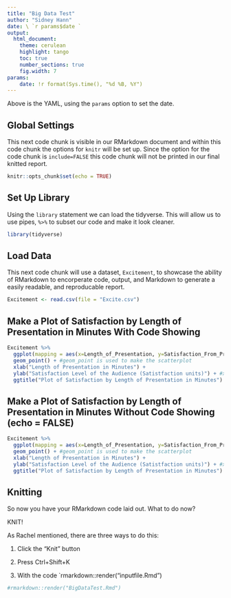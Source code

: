```yaml
---
title: "Big Data Test"
author: "Sidney Hann"
date: \ `r params$date ` 
output:
  html_document:
    theme: cerulean
    highlight: tango
    toc: true
    number_sections: true
    fig.width: 7
params:
    date: !r format(Sys.time(), "%d %B, %Y")
---
```


Above is the YAML, using the `params` option to set the date.

## Global Settings

This next code chunk is visible in our RMarkdown document and within this code chunk the options for `knitr` will be set up. Since the option for the code chunk is `include=FALSE` this code chunk will not be printed in our final knitted report.

```r
knitr::opts_chunk$set(echo = TRUE)
```

## Set Up Library

Using the `library` statement we can load the tidyverse. This will allow us to use pipes, `%>%` to subset our code and make it look cleaner. 

```r
library(tidyverse)
```

## Load Data

This next code chunk will use a dataset, `Excitement`, to showcase the ability of RMarkdown to encorperate code, output, and Markdown to generate a easily readable, and reproducable report.

```r
Excitement <- read.csv(file = "Excite.csv")
```

## Make a Plot of Satisfaction by Length of Presentation in Minutes With Code Showing

```r
Excitement %>% 
  ggplot(mapping = aes(x=Length_of_Presentation, y=Satisfaction_From_Presentation)) + #our aes statement will tell R which variables we would like on each axis
  geom_point() + #geom_point is used to make the scatterplot
  xlab("Length of Presentation in Minutes") +
  ylab("Satisfaction Level of the Audience (Satistfaction units)") + #xlab and ylab are used to make our axis more readable
  ggtitle("Plot of Satisfaction by Length of Presentation in Minutes")
```


## Make a Plot of Satisfaction by Length of Presentation in Minutes Without Code Showing (echo = FALSE)

```r
Excitement %>% 
  ggplot(mapping = aes(x=Length_of_Presentation, y=Satisfaction_From_Presentation_Real)) + #our aes statement will tell R which variables we would like on each axis
  geom_point() + #geom_point is used to make the scatterplot
  xlab("Length of Presentation in Minutes") +
  ylab("Satisfaction Level of the Audience (Satistfaction units)") + #xlab and ylab are used to make our axis more readable
  ggtitle("Plot of Satisfaction by Length of Presentation in Minutes")
```


## Knitting

So now you have your RMarkdown code laid out. What to do now?

KNIT!

As Rachel mentioned, there are three ways to do this:

  1. Click the "Knit" button
  
  2. Press Ctrl+Shift+K
  
  3. With the code `rmarkdown::render("inputfile.Rmd")
  
  
```r
#rmarkdown::render("BigDataTest.Rmd")
```
